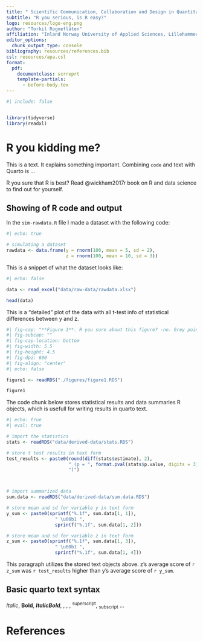 ```yaml
---
title: " Scientific Communication, Collaboration and Design in Quantitative Research Using R"
subtitle: "R you serious, is R easy?"
logo: resources/logo-eng.png
author: "Torkil Rogneflåten"
affiliation: "Inland Norway University of Applied Sciences, Lillehammer, Norway"
editor_options:
  chunk_output_type: console
bibliography: resources/references.bib
csl: resources/apa.csl
format: 
  pdf:
    documentclass: scrreprt
    template-partials: 
      - before-body.tex
---
```


```r
#| include: false


library(tidyverse)
library(readxl)

```


# R you kidding me?

This is a text. It explains something important. Combining `code` and text with Quarto is ...

R you sure that R is best? Read @wickham2017r book on R and data science to find out for yourself.


## Showing of R code and output

In the `sim-rawdata.R` file I made a dataset with the following code:

```r
#| echo: true

# simulating a dataset
rawdata <- data.frame(y = rnorm(100, mean = 5, sd = 2),
                      z = rnorm(100, mean = 10, sd = 3))
```

This is a snippet of what the dataset looks like:

```r
#| echo: false

data <- read_excel("data/raw-data/rawdata.xlsx")

head(data)


```

\newpage

This is a "detailed" plot of the data with all t-test info of statistical differences between y and z.

```r
#| fig-cap: "**Figure 1**. R you sure about this figure? -no. Grey points indicates individual values. Red crossline indicates the group average value."
#| fig-subcap: ""
#| fig-cap-location: bottom
#| fig-width: 5.5
#| fig-height: 4.5
#| fig-dpi: 600
#| fig-align: "center"
#| echo: false

figure1 <- readRDS("./figures/figure1.RDS")

figure1
```

\newpage

The code chunk below stores statistical results and data summaries R objects, which is usefull for writing results in quarto text. 

```r
#| echo: true
#| eval: true

# import the statistics
stats <- readRDS("data/derived-data/stats.RDS")

# store t test results in text form
test_results <- paste0(round(diff(stats$estimate), 2), 
                       " (p = ", format.pval(stats$p.value, digits = 3),
                       ")")



# import summarized data
sum.data <- readRDS("data/derived-data/sum.data.RDS")

# store mean and sd for variable y in text form
y_sum <- paste0(sprintf("%.1f", sum.data[1, 1]),
                  " \u00b1 ",
                  sprintf("%.1f", sum.data[1, 2]))

# store mean and sd for variable z in text form
z_sum <- paste0(sprintf("%.1f", sum.data[1, 3]),
                  " \u00b1 ",
                  sprintf("%.1f", sum.data[1, 4]))

```


This paragraph utilizes the stored text objects above. z's average score of `r z_sum` was `r test_results` higher than y's average score of `r y_sum`. 


## Basic quarto text syntax

*Italic*, **Bold**, ***ItalicBold***, \textcolor{red}{red}, \textcolor{yellow}{yellow}, \textcolor{blue}{blue}, ^superscript^, ~subscript~ ...

\newpage

# References {.unnumbered}

